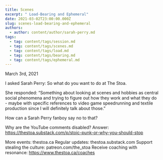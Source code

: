 ```yaml
---
title: Scenes
excerpt: " Load-Bearing and Ephemeral"
date: 2021-03-02T23:00:00.000Z
slug: scenes-load-bearing-and-ephemeral
authors:
  - author: content/author/sarah-perry.md
tags:
  - tag: content/tags/session.md
  - tag: content/tags/scenes.md
  - tag: content/tags/load.md
  - tag: content/tags/bearing.md
  - tag: content/tags/ephemeral.md
---
```


March 3rd, 2021

I asked Sarah Perry: So what do you want to do at The Stoa.

She responded: “Something about looking at scenes and hobbies as central social phenomena and trying to figure out how they work and what they do - maybe with specific references to video game speedrunning and textile production since I will definitely talk about those.”

How can a Sarah Perry fanboy say no to that?

Why are the YouTube comments disabled? Answer: https://thestoa.substack.com/p/stoic-punk-or-why-you-should-stop

More events: thestoa.ca
Regular updates: thestoa.substack.com
Support stealing the culture: patreon.com/the_stoa
Receive coaching with resonance: https://www.thestoa.ca/coaches
